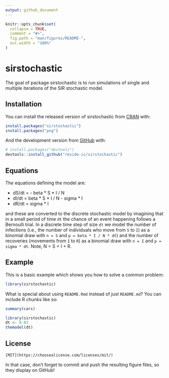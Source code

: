 ```yaml
---
output: github_document
---
```


<!-- README.md is generated from README.Rmd. Please edit that file -->

```r
knitr::opts_chunk$set(
  collapse = TRUE,
  comment = "#>",
  fig.path = "man/figures/README-",
  out.width = "100%"
)
```

# sirstochastic

<!-- badges: start -->
<!-- badges: end -->

The goal of package sirstochastic is to run simulations of single and multiple iterations of the SIR stochastic model.

## Installation

You can install the released version of sirstochastic from [CRAN](https://CRAN.R-project.org) with:

``` r
install.packages("sirstochastic")
install.packages("png")
```

And the development version from [GitHub](https://github.com/) with:

``` r
# install.packages("devtools")
devtools::install_github("reside-ic/sirstochastic")
```

## Equations
The equations defining the model are:

* dS/dt = - beta * S * I / N
* dI/dt = beta * S * I / N - sigma * I
* dR/dt = sigma * I


and these are converted to the discrete stochastic model by imagining that in a small period of time `dt` the chance of an event happening follows a Bernoulli trial. In a discrete time step of size `dt` we model the number of infections (i.e., the number of individuals who move from `S` to `I`) as a binomial draw with `n = S` and `p = beta * I / N * dt`) and the number of recoveries (movements from `I` to `R`) as a binomial draw with `n = I` and `p = sigma * dt`. Note, N = S + I + R.

## Example

This is a basic example which shows you how to solve a common problem:

```r
library(sirstochastic)
```

What is special about using `README.Rmd` instead of just `README.md`? You can include R chunks like so:

```r
summary(cars)
```

```r
library(sirstochastic)
dt <- 0.01
themodel(dt)
```
## License
```
[MIT](https://choosealicense.com/licenses/mit/)
```

In that case, don't forget to commit and push the resulting figure files, so they display on GitHub!
